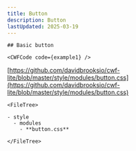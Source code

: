 ```yaml
---
title: Button
description: Button
lastUpdated: 2025-03-19
---
```




<Tabs>
  <TabItem label="Overview" icon="puzzle">
    
    ## Basic button

    <CWFCode code={example1} />
  </TabItem>
  <TabItem label="Files" icon="list-format">

  [https://github.com/davidbrooksio/cwf-lite/blob/master/style/modules/button.css](https://github.com/davidbrooksio/cwf-lite/blob/master/style/modules/button.css)
  
    <FileTree>

    - style
      - modules
        - **button.css**

    </FileTree>
  </TabItem>
  <TabItem label="Stylesheet" icon="open-book">
    <Code code={cssExample} lang="css" />
  </TabItem>
</Tabs>